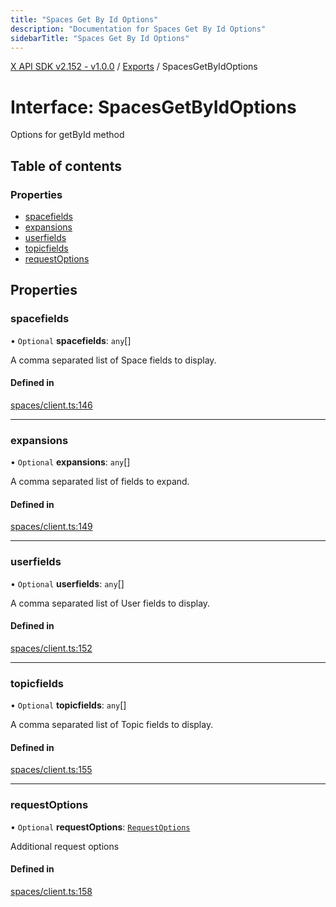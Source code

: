 ```yaml
---
title: "Spaces Get By Id Options"
description: "Documentation for Spaces Get By Id Options"
sidebarTitle: "Spaces Get By Id Options"
---
```


[X API SDK v2.152 - v1.0.0](../README.md) / [Exports](../modules.md) / SpacesGetByIdOptions

# Interface: SpacesGetByIdOptions

Options for getById method

## Table of contents

### Properties

- [spacefields](SpacesGetByIdOptions.md#spacefields)
- [expansions](SpacesGetByIdOptions.md#expansions)
- [userfields](SpacesGetByIdOptions.md#userfields)
- [topicfields](SpacesGetByIdOptions.md#topicfields)
- [requestOptions](SpacesGetByIdOptions.md#requestoptions)

## Properties

### spacefields

• `Optional` **spacefields**: `any`[]

A comma separated list of Space fields to display.

#### Defined in

[spaces/client.ts:146](https://github.com/xdevplatform/xdk/blob/ad4172ef5f68f089e0f077a190b271016dd35bf7/xdk/typescript/src/spaces/client.ts#L146)

___

### expansions

• `Optional` **expansions**: `any`[]

A comma separated list of fields to expand.

#### Defined in

[spaces/client.ts:149](https://github.com/xdevplatform/xdk/blob/ad4172ef5f68f089e0f077a190b271016dd35bf7/xdk/typescript/src/spaces/client.ts#L149)

___

### userfields

• `Optional` **userfields**: `any`[]

A comma separated list of User fields to display.

#### Defined in

[spaces/client.ts:152](https://github.com/xdevplatform/xdk/blob/ad4172ef5f68f089e0f077a190b271016dd35bf7/xdk/typescript/src/spaces/client.ts#L152)

___

### topicfields

• `Optional` **topicfields**: `any`[]

A comma separated list of Topic fields to display.

#### Defined in

[spaces/client.ts:155](https://github.com/xdevplatform/xdk/blob/ad4172ef5f68f089e0f077a190b271016dd35bf7/xdk/typescript/src/spaces/client.ts#L155)

___

### requestOptions

• `Optional` **requestOptions**: [`RequestOptions`](RequestOptions.md)

Additional request options

#### Defined in

[spaces/client.ts:158](https://github.com/xdevplatform/xdk/blob/ad4172ef5f68f089e0f077a190b271016dd35bf7/xdk/typescript/src/spaces/client.ts#L158)
